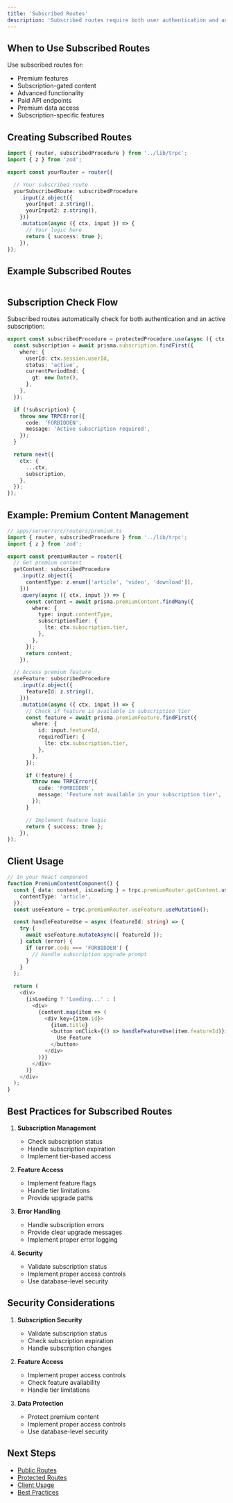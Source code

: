 ```yaml
---
title: 'Subscribed Routes'
description: 'Subscribed routes require both user authentication and an active subscription. These routes are perfect for premium features and subscription-gated content.'
---
```


## When to Use Subscribed Routes

Use subscribed routes for:
- Premium features
- Subscription-gated content
- Advanced functionality
- Paid API endpoints
- Premium data access
- Subscription-specific features

## Creating Subscribed Routes

```typescript
import { router, subscribedProcedure } from '../lib/trpc';
import { z } from 'zod';

export const yourRouter = router({

  // Your subscribed route
  yourSubscribedRoute: subscribedProcedure
    .input(z.object({
      yourInput: z.string(),
      yourInput2: z.string(),
    }))
    .mutation(async ({ ctx, input }) => {
      // Your logic here
      return { success: true };
    }),
});
```


## Example Subscribed Routes
```
```

## Subscription Check Flow

Subscribed routes automatically check for both authentication and an active subscription:

```typescript
export const subscribedProcedure = protectedProcedure.use(async ({ ctx, next }) => {
  const subscription = await prisma.subscription.findFirst({
    where: {
      userId: ctx.session.userId,
      status: 'active',
      currentPeriodEnd: {
        gt: new Date(),
      },
    },
  });

  if (!subscription) {
    throw new TRPCError({
      code: 'FORBIDDEN',
      message: 'Active subscription required',
    });
  }

  return next({
    ctx: {
      ...ctx,
      subscription,
    },
  });
});
```

## Example: Premium Content Management

```typescript
// apps/server/src/routers/premium.ts
import { router, subscribedProcedure } from '../lib/trpc';
import { z } from 'zod';

export const premiumRouter = router({
  // Get premium content
  getContent: subscribedProcedure
    .input(z.object({
      contentType: z.enum(['article', 'video', 'download']),
    }))
    .query(async ({ ctx, input }) => {
      const content = await prisma.premiumContent.findMany({
        where: {
          type: input.contentType,
          subscriptionTier: {
            lte: ctx.subscription.tier,
          },
        },
      });
      return content;
    }),

  // Access premium feature
  useFeature: subscribedProcedure
    .input(z.object({
      featureId: z.string(),
    }))
    .mutation(async ({ ctx, input }) => {
      // Check if feature is available in subscription tier
      const feature = await prisma.premiumFeature.findFirst({
        where: {
          id: input.featureId,
          requiredTier: {
            lte: ctx.subscription.tier,
          },
        },
      });

      if (!feature) {
        throw new TRPCError({
          code: 'FORBIDDEN',
          message: 'Feature not available in your subscription tier',
        });
      }

      // Implement feature logic
      return { success: true };
    }),
});
```

## Client Usage

```typescript
// In your React component
function PremiumContentComponent() {
  const { data: content, isLoading } = trpc.premiumRouter.getContent.useQuery({
    contentType: 'article',
  });
  const useFeature = trpc.premiumRouter.useFeature.useMutation();

  const handleFeatureUse = async (featureId: string) => {
    try {
      await useFeature.mutateAsync({ featureId });
    } catch (error) {
      if (error.code === 'FORBIDDEN') {
        // Handle subscription upgrade prompt
      }
    }
  };

  return (
    <div>
      {isLoading ? 'Loading...' : (
        <div>
          {content.map(item => (
            <div key={item.id}>
              {item.title}
              <button onClick={() => handleFeatureUse(item.featureId)}>
                Use Feature
              </button>
            </div>
          ))}
        </div>
      )}
    </div>
  );
}
```

## Best Practices for Subscribed Routes

1. **Subscription Management**
   - Check subscription status
   - Handle subscription expiration
   - Implement tier-based access

2. **Feature Access**
   - Implement feature flags
   - Handle tier limitations
   - Provide upgrade paths

3. **Error Handling**
   - Handle subscription errors
   - Provide clear upgrade messages
   - Implement proper error logging

4. **Security**
   - Validate subscription status
   - Implement proper access controls
   - Use database-level security

## Security Considerations

1. **Subscription Security**
   - Validate subscription status
   - Check subscription expiration
   - Handle subscription changes

2. **Feature Access**
   - Implement proper access controls
   - Check feature availability
   - Handle tier limitations

3. **Data Protection**
   - Protect premium content
   - Implement proper access controls
   - Use database-level security

## Next Steps

- [Public Routes](/docs/api/public)
- [Protected Routes](/docs/api/protected)
- [Client Usage](/docs/api/client)
- [Best Practices](/docs/api/best-practices) 